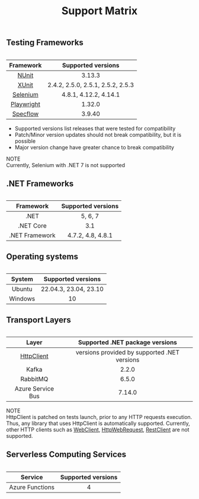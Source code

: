 ﻿---
id: support-matrix
title: Support Matrix
---

## Testing Frameworks

<Table>

| Framework |      Supported versions     |
|:---------:|:---------------------------:|
| [NUnit](https://nunit.org)     |	      3.13.3						|
| [XUnit](https://xunit.net)     | 2.4.2, 2.5.0, 2.5.1, 2.5.2, 2.5.3	|
| [Selenium](https://www.nuget.org/packages/Selenium.WebDriver)  |	4.8.1, 4.12.2, 4.14.1		|
| [Playwright](https://www.nuget.org/packages/Microsoft.Playwright)|		  1.32.0					|
| [Specflow](https://specflow.org)|		  3.9.40						|

</Table>

- Supported versions list releases that were tested for compatibility
- Patch/Minor version updates should not break compatibility, but it is possible
- Major version change have greater chance to break compatibility
<Info>
  NOTE <br/>
  Currently, Selenium with .NET 7 is not supported 
</Info>

## .NET Frameworks

<Table>

| Framework |      Supported versions     |
|:---------:|:---------------------------:|
| .NET			 | 5, 6, 7			   	  |
| .NET Core      | 3.1              	  |
| .NET Framework | 4.7.2, 4.8, 4.8.1	  |

</Table>

## Operating systems

<Table>

| System	|      Supported versions	  |
|:---------:|:---------------------------:|
| Ubuntu		| 22.04.3, 23.04, 23.10	  |
| Windows       | 10					  |

</Table>

## Transport Layers

<Table>

| Layer		|	Supported .NET package versions |
|:---------:|:---------------------------:|
| [HttpClient](https://learn.microsoft.com/en-us/dotnet/api/system.net.http.httpclient?view=net-7.0)| versions provided by supported .NET versions	|
| Kafka				| 2.2.0											|
| RabbitMQ			| 6.5.0											|
| Azure Service Bus | 7.14.0										|

</Table>

<Info>
  NOTE <br/>
  HttpClient is patched on tests launch, prior to any HTTP requests execution. Thus, any library that uses HttpClient is automatically supported. Currently, other HTTP clients such as <a href="https://learn.microsoft.com/en-us/dotnet/api/system.net.webclient?view=net-7.0">WebClient</a>, <a href="https://learn.microsoft.com/en-us/dotnet/api/system.net.httpwebrequest?view=net-7.0">HttpWebRequest</a>, <a href="https://restsharp.dev">RestClient</a> are not supported.
</Info>

## Serverless Computing Services

<Table>

| Service   |      Supported versions	  |
|:---------:|:---------------------------:|
| Azure Functions      | 4                |

</Table>
